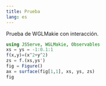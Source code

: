```yaml
---
title: Prueba
lang: es
---
```


Prueba de WGLMakie con interacción.

```julia
using JSServe, WGLMakie, Observables
xs = ys = -1:0.1:1
f(x,y)=(x^2+y^2)
zs = f.(xs,ys') 
fig = Figure()
ax = surface(fig[1,1], xs, ys, zs)
fig
```
